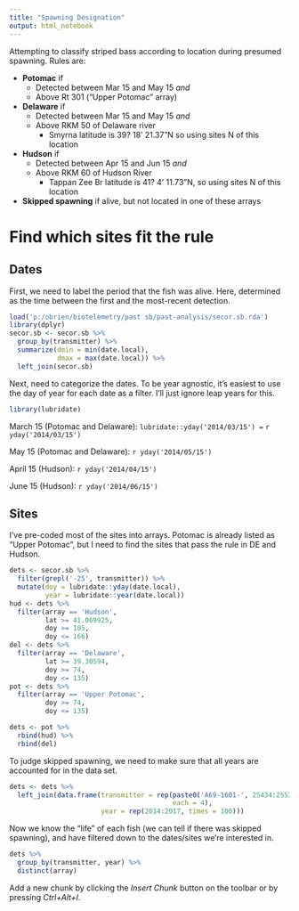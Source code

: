 ```yaml
---
title: "Spawning Designation"
output: html_notebook
---
```


Attempting to classify striped bass according to location during presumed spawning. Rules are:

* **Potomac** if
    + Detected between Mar 15 and May 15 *and*
    + Above Rt 301 ("Upper Potomac" array)
*  **Delaware** if
    + Detected between Mar 15 and May 15 *and*
    + Above RKM 50 of Delaware river
        * Smyrna latitude is 39? 18' 21.37"N so using sites N of this location
*  **Hudson** if
    + Detected between Apr 15 and Jun 15 *and*
    + Above RKM 60 of Hudson River
        * Tappan Zee Br latitude is 41? 4' 11.73"N, so using sites N of this location
*  **Skipped spawning** if alive, but not located in one of these arrays

# Find which sites fit the rule
## Dates
First, we need to label the period that the fish was alive. Here, determined as the time between the first and the most-recent detection.
```r
load('p:/obrien/biotelemetry/past sb/past-analysis/secor.sb.rda')
library(dplyr)
secor.sb <- secor.sb %>% 
  group_by(transmitter) %>% 
  summarize(dmin = min(date.local),
            dmax = max(date.local)) %>% 
  left_join(secor.sb)
```


Next, need to categorize the dates. To be year agnostic, it's easiest to use the day of year for each date as a filter. I'll just ignore leap years for this.
```r
library(lubridate)
```
March 15 (Potomac and Delaware): `lubridate::yday('2014/03/15') = ` `r yday('2014/03/15')`

May 15 (Potomac and Delaware): `r yday('2014/05/15')`

April 15 (Hudson): `r yday('2014/04/15')`

June 15 (Hudson): `r yday('2014/06/15')`


## Sites
I've pre-coded most of the sites into arrays. Potomac is already listed as "Upper Potomac", but I need to find the sites that pass the rule in DE and Hudson.

```r
dets <- secor.sb %>% 
  filter(grepl('-25', transmitter)) %>% 
  mutate(doy = lubridate::yday(date.local),
         year = lubridate::year(date.local))
hud <- dets %>% 
  filter(array == 'Hudson',
         lat >= 41.069925,
         doy >= 105,
         doy <= 166)
del <- dets %>% 
  filter(array == 'Delaware',
         lat >= 39.30594,
         doy >= 74,
         doy <= 135)
pot <- dets %>% 
  filter(array == 'Upper Potomac',
         doy >= 74,
         doy <= 135)

dets <- pot %>% 
  rbind(hud) %>% 
  rbind(del)
```
To judge skipped spawning, we need to make sure that all years are accounted for in the data set.
```r
dets <- dets %>% 
  left_join(data.frame(transmitter = rep(paste0('A69-1601-', 25434:25533),
                                         each = 4),
                       year = rep(2014:2017, times = 100)))
```


Now we know the "life" of each fish (we can tell if there was skipped spawning), and have filtered down to the dates/sites we're interested in.
```r
dets %>% 
  group_by(transmitter, year) %>% 
  distinct(array)
```




Add a new chunk by clicking the *Insert Chunk* button on the toolbar or by pressing *Ctrl+Alt+I*.

